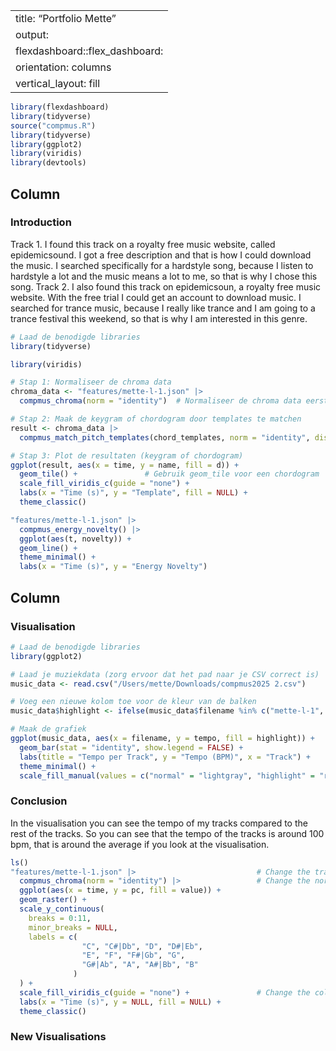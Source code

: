 
---
title: "Portfolio Mette"
output: 
  flexdashboard::flex_dashboard:
    orientation: columns
    vertical_layout: fill
--- 

```r
library(flexdashboard)
library(tidyverse)
source("compmus.R")
library(tidyverse)
library(ggplot2)
library(viridis)
library(devtools)

```

Column {data-width=650}
-----------------------------------------------------------------------

### Introduction

Track 1.
I found this track on a royalty free music website, called epidemicsound. I got a free description and that is how I could download the music. I searched specifically for a hardstyle song, because I listen to hardstyle a lot and the music means a lot to me, so that is why I chose this song.
Track 2.
I also found this track on epidemicsoun, a royalty free music website. With the free trial I could get an account to download music. I searched for trance music, because I really like trance and I am going to a trance festival this weekend, so that is why I am interested in this genre. 


```r
# Laad de benodigde libraries
library(tidyverse)

library(viridis)

# Stap 1: Normaliseer de chroma data
chroma_data <- "features/mette-l-1.json" |> 
  compmus_chroma(norm = "identity")  # Normaliseer de chroma data eerst

# Stap 2: Maak de keygram of chordogram door templates te matchen
result <- chroma_data |> 
  compmus_match_pitch_templates(chord_templates, norm = "identity", distance = "cosine")

# Stap 3: Plot de resultaten (keygram of chordogram)
ggplot(result, aes(x = time, y = name, fill = d)) + 
  geom_tile() +               # Gebruik geom_tile voor een chordogram
  scale_fill_viridis_c(guide = "none") + 
  labs(x = "Time (s)", y = "Template", fill = NULL) +
  theme_classic()

"features/mette-l-1.json" |>
  compmus_energy_novelty() |> 
  ggplot(aes(t, novelty)) +
  geom_line() +
  theme_minimal() +
  labs(x = "Time (s)", y = "Energy Novelty")
```

Column {data-width=350}
-----------------------------------------------------------------------

### Visualisation

```r

# Laad de benodigde libraries
library(ggplot2)

# Laad je muziekdata (zorg ervoor dat het pad naar je CSV correct is)
music_data <- read.csv("/Users/mette/Downloads/compmus2025 2.csv")

# Voeg een nieuwe kolom toe voor de kleur van de balken
music_data$highlight <- ifelse(music_data$filename %in% c("mette-l-1", "mette-l-2"), "highlight", "normal")

# Maak de grafiek
ggplot(music_data, aes(x = filename, y = tempo, fill = highlight)) +
  geom_bar(stat = "identity", show.legend = FALSE) +
  labs(title = "Tempo per Track", y = "Tempo (BPM)", x = "Track") +
  theme_minimal() +
  scale_fill_manual(values = c("normal" = "lightgray", "highlight" = "red"))  # Kleur je tracks in het rood

```

### Conclusion

In the visualisation you can see the tempo of my tracks compared to the rest of the tracks. So you can see that the tempo of the tracks is around 100 bpm, that is around the average if you look at the visualisation. 

```r
ls() 
"features/mette-l-1.json" |>                           # Change the track
  compmus_chroma(norm = "identity") |>                 # Change the norm
  ggplot(aes(x = time, y = pc, fill = value)) + 
  geom_raster() +
  scale_y_continuous(
    breaks = 0:11,
    minor_breaks = NULL,
    labels = c(
                "C", "C#|Db", "D", "D#|Eb",
                "E", "F", "F#|Gb", "G",
                "G#|Ab", "A", "A#|Bb", "B"
              )
  ) +
  scale_fill_viridis_c(guide = "none") +               # Change the colours?
  labs(x = "Time (s)", y = NULL, fill = NULL) +
  theme_classic()      
```
### New Visualisations

```r


```